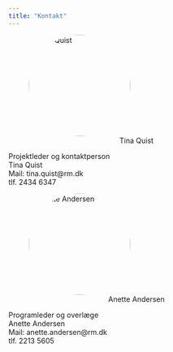 ```yaml
---
title: "Kontakt"
---
```


```{=html}
<style>
.profile-picture {
  display: inline-block;
  border-radius: 50%;
  object-fit: cover;
  width: 200px;
  height: 200px;
}

figcaption {
  text-align: center;
}
</style>
```

::: {layout-ncol="2"}
![Tina Quist](/images/tina.jpg){.profile-picture}

Projektleder og kontaktperson\
Tina Quist\
Mail: tina.quist\@rm.dk\
tlf. 2434 6347

![Anette Andersen](/images/anette.png){.profile-picture}

Programleder og overlæge\
Anette Andersen\
Mail: anette.andersen\@rm.dk\
tlf. 2213 5605
:::
